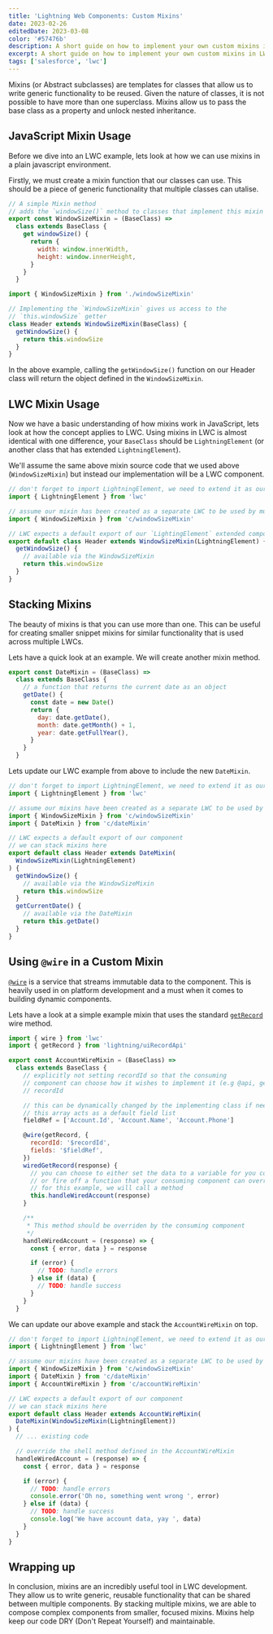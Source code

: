 ```yaml
---
title: 'Lightning Web Components: Custom Mixins'
date: 2023-02-26
editedDate: 2023-03-08
color: '#57476b'
description: A short guide on how to implement your own custom mixins in LWC
excerpt: A short guide on how to implement your own custom mixins in LWC
tags: ['salesforce', 'lwc']
---
```


Mixins (or Abstract subclasses) are templates for classes that allow us to write generic functionality to be reused. Given the nature of classes, it is not possible to have more than one superclass. Mixins allow us to pass the base class as a property and unlock nested inheritance.

## JavaScript Mixin Usage

Before we dive into an LWC example, lets look at how we can use mixins in a plain javascript environment.

Firstly, we must create a mixin function that our classes can use. This should be a piece of generic functionality that multiple classes can utalise.

```javascript
// A simple Mixin method
// adds the `windowSize()` method to classes that implement this mixin
export const WindowSizeMixin = (BaseClass) =>
  class extends BaseClass {
    get windowSize() {
      return {
        width: window.innerWidth,
        height: window.innerHeight,
      }
    }
  }
```

```javascript
import { WindowSizeMixin } from './windowSizeMixin'

// Implementing the `WindowSizeMixin` gives us access to the
// `this.windowSize` getter
class Header extends WindowSizeMixin(BaseClass) {
  getWindowSize() {
    return this.windowSize
  }
}
```

In the above example, calling the `getWindowSize()` function on our Header class will return the object defined in the `WindowSizeMixin`.

## LWC Mixin Usage

Now we have a basic understanding of how mixins work in JavaScript, lets look at how the concept applies to LWC. Using mixins in LWC is almost identical with one difference, your `BaseClass` should be `LightningElement` (or another class that has extended `LightningElement`).

We'll assume the same above mixin source code that we used above (`WindowSizeMixin`) but instead our implementation will be a LWC component.

```javascript
// don't forget to import LightningElement, we need to extend it as our base class
import { LightningElement } from 'lwc'

// assume our mixin has been created as a separate LWC to be used by multiple components
import { WindowSizeMixin } from 'c/windowSizeMixin'

// LWC expects a default export of our `LightingElement` extended component
export default class Header extends WindowSizeMixin(LightningElement) {
  getWindowSize() {
    // available via the WindowSizeMixin
    return this.windowSize
  }
}
```

## Stacking Mixins

The beauty of mixins is that you can use more than one. This can be useful for creating smaller snippet mixins for similar functionality that is used across multiple LWCs.

Lets have a quick look at an example. We will create another mixin method.

```javascript
export const DateMixin = (BaseClass) =>
  class extends BaseClass {
    // a function that returns the current date as an object
    getDate() {
      const date = new Date()
      return {
        day: date.getDate(),
        month: date.getMonth() + 1,
        year: date.getFullYear(),
      }
    }
  }
```

Lets update our LWC example from above to include the new `DateMixin`.

```javascript
// don't forget to import LightningElement, we need to extend it as our base class
import { LightningElement } from 'lwc'

// assume our mixins have been created as a separate LWC to be used by multiple components
import { WindowSizeMixin } from 'c/windowSizeMixin'
import { DateMixin } from 'c/dateMixin'

// LWC expects a default export of our component
// we can stack mixins here
export default class Header extends DateMixin(
  WindowSizeMixin(LightningElement)
) {
  getWindowSize() {
    // available via the WindowSizeMixin
    return this.windowSize
  }
  getCurrentDate() {
    // available via the DateMixin
    return this.getDate()
  }
}
```

## Using `@wire` in a Custom Mixin

[`@wire`](https://developer.salesforce.com/docs/component-library/documentation/en/lwc/lwc.data_wire_service_about) is a service that streams immutable data to the component. This is heavily used in on platform development and a must when it comes to building dynamic components.

Lets have a look at a simple example mixin that uses the standard [`getRecord`](https://developer.salesforce.com/docs/component-library/documentation/en/lwc/reference_wire_adapters_record) wire method.

```javascript
import { wire } from 'lwc'
import { getRecord } from 'lightning/uiRecordApi'

export const AccountWireMixin = (BaseClass) =>
  class extends BaseClass {
    // explicitly not setting recordId so that the consuming
    // component can choose how it wishes to implement it (e.g @api, get/set)
    // recordId

    // this can be dynamically changed by the implementing class if needed
    // this array acts as a default field list
    fieldRef = ['Account.Id', 'Account.Name', 'Account.Phone']

    @wire(getRecord, {
      recordId: '$recordId',
      fields: '$fieldRef',
    })
    wiredGetRecord(response) {
      // you can choose to either set the data to a variable for you component to consume
      // or fire off a function that your consuming component can override.
      // for this example, we will call a method
      this.handleWiredAccount(response)
    }

    /**
     * This method should be overriden by the consuming component
     */
    handleWiredAccount = (response) => {
      const { error, data } = response

      if (error) {
        // TODO: handle errors
      } else if (data) {
        // TODO: handle success
      }
    }
  }
```

We can update our above example and stack the `AccountWireMixin` on top.

```javascript
// don't forget to import LightningElement, we need to extend it as our base class
import { LightningElement } from 'lwc'

// assume our mixins have been created as a separate LWC to be used by multiple components
import { WindowSizeMixin } from 'c/windowSizeMixin'
import { DateMixin } from 'c/dateMixin'
import { AccountWireMixin } from 'c/accountWireMixin'

// LWC expects a default export of our component
// we can stack mixins here
export default class Header extends AccountWireMixin(
  DateMixin(WindowSizeMixin(LightningElement))
) {
  // ... existing code

  // override the shell method defined in the AccountWireMixin
  handleWiredAccount = (response) => {
    const { error, data } = response

    if (error) {
      // TODO: handle errors
      console.error('Oh no, something went wrong ', error)
    } else if (data) {
      // TODO: handle success
      console.log('We have account data, yay ', data)
    }
  }
}
```

## Wrapping up

In conclusion, mixins are an incredibly useful tool in LWC development. They allow us to write generic, reusable functionality that can be shared between multiple components. By stacking multiple mixins, we are able to compose complex components from smaller, focused mixins. Mixins help keep our code DRY (Don't Repeat Yourself) and maintainable.
